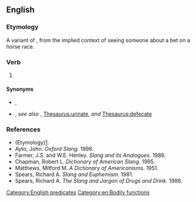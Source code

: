 ==English==

===Etymology===
A variant of {{m|en|see a man about a dog}}, from the implied context of seeing someone about a bet on a horse race.

===Verb===
{{head|en|verb}}

# {{lb|en|slang|idiomatic|euphemistic}} {{non-gloss definition|Used in place of a real explanation when excusing oneself for a short period of time, particularly to use a toilet.}}
#: {{ux|en|I'll be back in [[two shakes of a lamb's tail]]. I've just got to visit the [[ladies' room]] to '''see a man about a horse'''.}}

====Synonyms====
* {{sense|all senses}} {{l|en|see a man}}, {{l|en|see a man about a dog}}
* {{sense|use the toilet}} {{l|en|see a man about the plumbing}}, ''see also'' {{l|en|use the toilet}}, [[Thesaurus:urinate]], ''and'' [[Thesaurus:defecate]]

===References===
* (Etymology)[http://www.joe-ks.com/phrases/phrasesS.htm].
* Ayto, John. ''Oxford Slang.'' 1998.
* Farmer, J.S. and W.E. Henley. ''Slang and its Analogues.'' 1986.
* Chapman, Robert L. ''Dictionary of American Slang.'' 1995.
* Matthews, Mitford M. ''A Dictionary of Americanisms.'' 1951.
* Spears, Richard A. ''Slang and Euphemism.'' 1981.
* Spears, Richard A. ''The Slang and Jargon of Drugs and Drink.'' 1986.

[[Category:English predicates]]
[[Category:en:Bodily functions]]